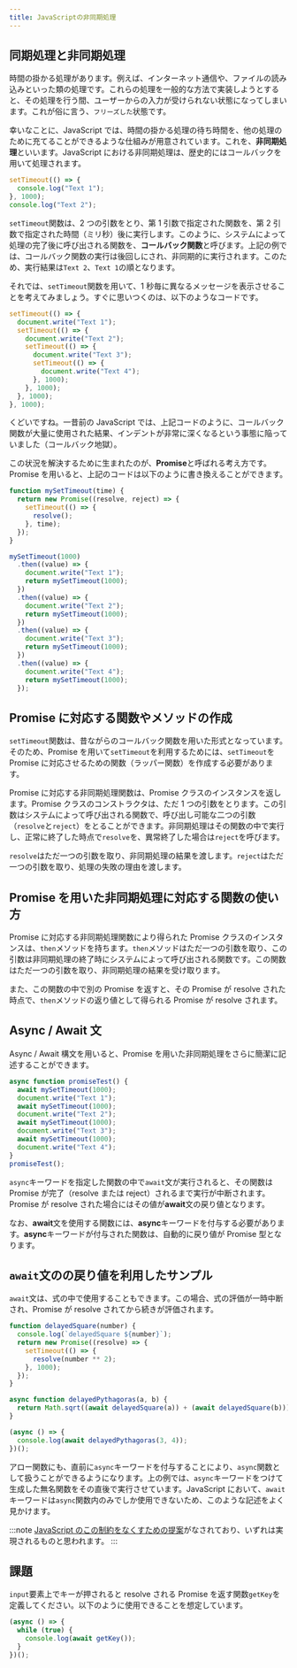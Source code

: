 ```yaml
---
title: JavaScriptの非同期処理
---
```


## 同期処理と非同期処理

時間の掛かる処理があります。例えば、インターネット通信や、ファイルの読み込みといった類の処理です。これらの処理を一般的な方法で実装しようとすると、その処理を行う間、ユーザーからの入力が受けられない状態になってしまいます。これが俗に言う、`フリーズした`状態です。

幸いなことに、JavaScript では、時間の掛かる処理の待ち時間を、他の処理のために充てることができるような仕組みが用意されています。これを、**非同期処理**といいます。JavaScript における非同期処理は、歴史的にはコールバックを用いて処理されます。

```js
setTimeout(() => {
  console.log("Text 1");
}, 1000);
console.log("Text 2");
```

`setTimeout`関数は、2 つの引数をとり、第 1 引数で指定された関数を、第 2 引数で指定された時間（ミリ秒）後に実行します。このように、システムによって処理の完了後に呼び出される関数を、**コールバック関数**と呼びます。上記の例では、コールバック関数の実行は後回しにされ、非同期的に実行されます。このため、実行結果は`Text 2`、`Text 1`の順となります。

それでは、`setTimeout`関数を用いて、1 秒毎に異なるメッセージを表示させることを考えてみましょう。すぐに思いつくのは、以下のようなコードです。

```js
setTimeout(() => {
  document.write("Text 1");
  setTimeout(() => {
    document.write("Text 2");
    setTimeout(() => {
      document.write("Text 3");
      setTimeout(() => {
        document.write("Text 4");
      }, 1000);
    }, 1000);
  }, 1000);
}, 1000);
```

くどいですね。一昔前の JavaScript では、上記コードのように、コールバック関数が大量に使用された結果、インデントが非常に深くなるという事態に陥っていました（コールバック地獄）。

この状況を解決するために生まれたのが、**Promise**と呼ばれる考え方です。Promise を用いると、上記のコードは以下のように書き換えることができます。

```js
function mySetTimeout(time) {
  return new Promise((resolve, reject) => {
    setTimeout(() => {
      resolve();
    }, time);
  });
}

mySetTimeout(1000)
  .then((value) => {
    document.write("Text 1");
    return mySetTimeout(1000);
  })
  .then((value) => {
    document.write("Text 2");
    return mySetTimeout(1000);
  })
  .then((value) => {
    document.write("Text 3");
    return mySetTimeout(1000);
  })
  .then((value) => {
    document.write("Text 4");
    return mySetTimeout(1000);
  });
```

## Promise に対応する関数やメソッドの作成

`setTimeout`関数は、昔ながらのコールバック関数を用いた形式となっています。そのため、Promise を用いて`setTimeout`を利用するためには、`setTimeout`を Promise に対応させるための関数（ラッパー関数）を作成する必要があります。

Promise に対応する非同期処理関数は、Promise クラスのインスタンスを返します。Promise クラスのコンストラクタは、ただ 1 つの引数をとります。この引数はシステムによって呼び出される関数で、呼び出し可能な二つの引数（`resolve`と`reject`）をとることができます。非同期処理はその関数の中で実行し、正常に終了した時点で`resolve`を、異常終了した場合は`reject`を呼びます。

`resolve`はただ一つの引数を取り、非同期処理の結果を渡します。`reject`はただ一つの引数を取り、処理の失敗の理由を渡します。

## Promise を用いた非同期処理に対応する関数の使い方

Promise に対応する非同期処理関数により得られた Promise クラスのインスタンスは、`then`メソッドを持ちます。`then`メソッドはただ一つの引数を取り、この引数は非同期処理の終了時にシステムによって呼び出される関数です。この関数はただ一つの引数を取り、非同期処理の結果を受け取ります。

また、この関数の中で別の Promise を返すと、その Promise が resolve された時点で、`then`メソッドの返り値として得られる Promise が resolve されます。

## Async / Await 文

Async / Await 構文を用いると、Promise を用いた非同期処理をさらに簡潔に記述することができます。

```js
async function promiseTest() {
  await mySetTimeout(1000);
  document.write("Text 1");
  await mySetTimeout(1000);
  document.write("Text 2");
  await mySetTimeout(1000);
  document.write("Text 3");
  await mySetTimeout(1000);
  document.write("Text 4");
}
promiseTest();
```

`async`キーワードを指定した関数の中で`await`文が実行されると、その関数は Promise が完了（resolve または reject）されるまで実行が中断されます。Promise が resolve された場合にはその値が**await**文の戻り値となります。

なお、**await**文を使用する関数には、**async**キーワードを付与する必要があります。**async**キーワードが付与された関数は、自動的に戻り値が Promise 型となります。

## `await`文のの戻り値を利用したサンプル

`await`文は、式の中で使用することもできます。この場合、式の評価が一時中断され、Promise が resolve されてから続きが評価されます。

```js
function delayedSquare(number) {
  console.log(`delayedSquare ${number}`);
  return new Promise((resolve) => {
    setTimeout(() => {
      resolve(number ** 2);
    }, 1000);
  });
}

async function delayedPythagoras(a, b) {
  return Math.sqrt((await delayedSquare(a)) + (await delayedSquare(b)));
}

(async () => {
  console.log(await delayedPythagoras(3, 4));
})();
```

アロー関数にも、直前に`async`キーワードを付与することにより、`async`関数として扱うことができるようになります。上の例では、`async`キーワードをつけて生成した無名関数をその直後で実行させています。JavaScript において、`await`キーワードは`async`関数内のみでしか使用できないため、このような記述をよく見かけます。

:::note
[JavaScript のこの制約をなくすための提案](https://github.com/tc39/proposal-top-level-await)がなされており、いずれは実現されるものと思われます。
:::

## 課題

`input`要素上でキーが押されると resolve される Promise を返す関数`getKey`を定義してください。以下のように使用できることを想定しています。

```js
(async () => {
  while (true) {
    console.log(await getKey());
  }
})();
```
